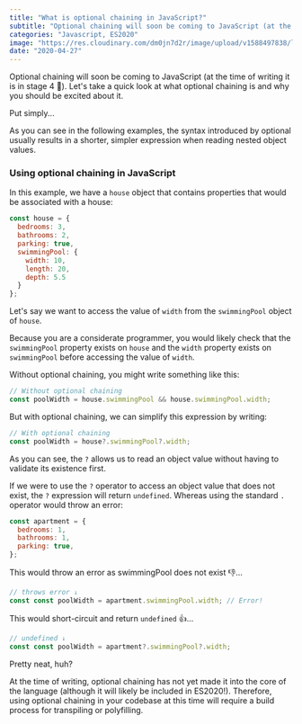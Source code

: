 ```yaml
---
title: "What is optional chaining in JavaScript?"
subtitle: "Optional chaining will soon be coming to JavaScript (at the time of writing it is in stage 4). Let's take a quick look at what optional chaining is and why you should be excited about it."
categories: "Javascript, ES2020"
image: "https://res.cloudinary.com/dm0jn7d2r/image/upload/v1588497838/lukebrown.io/og-optional-chaining.png"
date: "2020-04-27"
---
```



Optional chaining will soon be coming to JavaScript (at the time of writing it is in stage 4 🎉). Let's take a quick look at what optional chaining is and why you should be excited about it.

Put simply...

<Notice text="Optional chaining is a way of accessing nested object values without first having to validate that they exist." />


As you can see in the following examples, the syntax introduced by optional usually results in a shorter, simpler expression when reading nested object values.


<Spacer space="4"/>

### Using optional chaining in JavaScript

In this example, we have a `house` object that contains properties that would be associated with a house:


```js
const house = {
  bedrooms: 3,
  bathrooms: 2,
  parking: true,
  swimmingPool: {
    width: 10,
    length: 20,
    depth: 5.5
  }
};
```

Let's say we want to access the value of `width` from the `swimmingPool` object of `house`.

Because you are a considerate programmer, you would likely check that the `swimmingPool` property exists on `house` and the `width` property exists on `swimmingPool` before accessing the value of `width`.

Without optional chaining, you might write something like this:

```js
// Without optional chaining
const poolWidth = house.swimmingPool && house.swimmingPool.width;
```

But with optional chaining, we can simplify this expression by writing:

```js
// With optional chaining
const poolWidth = house?.swimmingPool?.width;
```

As you can see, the `?` allows us to read an object value without having to validate its existence first.

If we were to use the `?` operator to access an object value that does not exist, the `?` expression will return `undefined`. Whereas using the standard `.` operator would throw an error:

```js
const apartment = {
  bedrooms: 1,
  bathrooms: 1,
  parking: true,
};
```

This would throw an error as swimmingPool does not exist 👎...
```js
// throws error ↓
const const poolWidth = apartment.swimmingPool.width; // Error!
```

This would short-circuit and return `undefined` 👍...
```js
// undefined ↓
const const poolWidth = apartment?.swimmingPool?.width;
```

Pretty neat, huh?

At the time of writing, optional chaining has not yet made it into the core of the language (although it will likely be included in ES2020!). Therefore, using optional chaining in your codebase at this time will require a build process for transpiling or polyfilling.